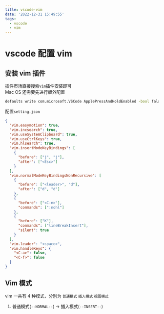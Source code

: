 ```yaml
---
title: vscode-vim
date: '2022-12-31 15:49:55'
tags:
  - vscode
  - vim
---
```


# vscode 配置 vim

## 安装 vim 插件

插件市场直接搜索`Vim`插件安装即可 \
Mac OS 还需要先进行额外配置

```sh
defaults write com.microsoft.VSCode ApplePressAndHoldEnabled -bool false
```

配置`setting.json`

```json
{
  "vim.easymotion": true,
  "vim.incsearch": true,
  "vim.useSystemClipboard": true,
  "vim.useCtrlKeys": true,
  "vim.hlsearch": true,
  "vim.insertModeKeyBindings": [
    {
      "before": ["j", "j"],
      "after": ["<Esc>"]
    }
  ],
  "vim.normalModeKeyBindingsNonRecursive": [
    {
      "before": ["<leader>", "d"],
      "after": ["d", "d"]
    },
    {
      "before": ["<C-n>"],
      "commands": [":nohl"]
    },
    {
      "before": ["K"],
      "commands": ["lineBreakInsert"],
      "silent": true
    }
  ],
  "vim.leader": "<space>",
  "vim.handleKeys": {
    "<C-a>": false,
    "<C-f>": false
  }
}
```

## Vim 模式

vim 一共有 4 种模式，分别为 `普通模式` `插入模式` `视图模式`

1. 普通模式(`--NORMAL--`) -> 插入模式(`--INSERT--`)
